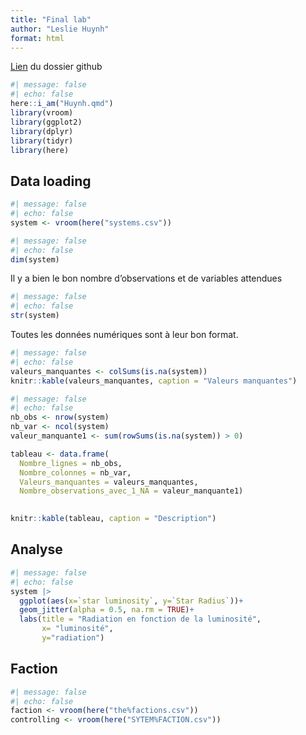 ```yaml
---
title: "Final lab"
author: "Leslie Huynh"
format: html
---
```

[Lien](https://github.com/leslie3001/battletech.git) du dossier github 

```r
#| message: false
#| echo: false
here::i_am("Huynh.qmd")
library(vroom)
library(ggplot2)
library(dplyr)
library(tidyr)
library(here)
```

## Data loading 
```r
#| message: false
#| echo: false
system <- vroom(here("systems.csv"))
```

```r
#| message: false
#| echo: false
dim(system)
```
Il y a bien le bon nombre d'observations et de variables attendues
```r
#| message: false
#| echo: false
str(system)
```
Toutes les données numériques sont à leur bon format.


```r
#| message: false
#| echo: false
valeurs_manquantes <- colSums(is.na(system))
knitr::kable(valeurs_manquantes, caption = "Valeurs manquantes")
```

```r
#| message: false
#| echo: false
nb_obs <- nrow(system)
nb_var <- ncol(system)
valeur_manquante1 <- sum(rowSums(is.na(system)) > 0)

tableau <- data.frame(
  Nombre_lignes = nb_obs,
  Nombre_colonnes = nb_var,
  Valeurs_manquantes = valeurs_manquantes,
  Nombre_observations_avec_1_NA = valeur_manquante1)
  

knitr::kable(tableau, caption = "Description")

```
## Analyse
```r
#| message: false
#| echo: false
system |> 
  ggplot(aes(x=`star luminosity`, y=`Star Radius`))+
  geom_jitter(alpha = 0.5, na.rm = TRUE)+
  labs(title = "Radiation en fonction de la luminosité",
       x= "luminosité",
       y="radiation")
```
## Faction
```r
#| message: false
#| echo: false
faction <- vroom(here("the%factions.csv"))
controlling <- vroom(here("SYTEM%FACTION.csv"))
```




